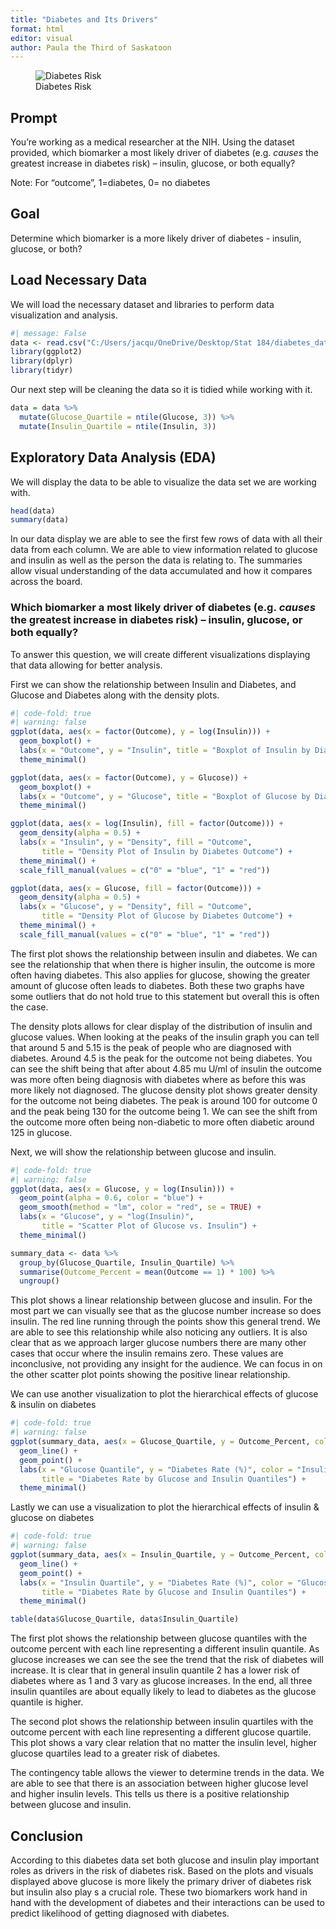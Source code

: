 ```yaml
---
title: "Diabetes and Its Drivers"
format: html
editor: visual
author: Paula the Third of Saskatoon
---
```


![Diabetes Risk](images/1140-diabetes-risk.jpg)

## Prompt

You're working as a medical researcher at the NIH. Using the dataset provided, which biomarker a most likely driver of diabetes (e.g. *causes* the greatest increase in diabetes risk) -- insulin, glucose, or both equally?

Note: For "outcome", 1=diabetes, 0= no diabetes

## Goal

Determine which biomarker is a more likely driver of diabetes - insulin, glucose, or both?

## Load Necessary Data

We will load the necessary dataset and libraries to perform data visualization and analysis.

```r
#| message: False
data <- read.csv("C:/Users/jacqu/OneDrive/Desktop/Stat 184/diabetes_dataset.csv")
library(ggplot2)
library(dplyr)
library(tidyr)
```

Our next step will be cleaning the data so it is tidied while working with it.

```r
data = data %>% 
  mutate(Glucose_Quartile = ntile(Glucose, 3)) %>%
  mutate(Insulin_Quartile = ntile(Insulin, 3))
```

## Exploratory Data Analysis (EDA)

We will display the data to be able to visualize the data set we are working with.

```r
head(data)
summary(data)
```

In our data display we are able to see the first few rows of data with all their data from each column. We are able to view information related to glucose and insulin as well as the person the data is relating to. The summaries allow visual understanding of the data accumulated and how it compares across the board.

### Which biomarker a most likely driver of diabetes (e.g. *causes* the greatest increase in diabetes risk) -- insulin, glucose, or both equally?

To answer this question, we will create different visualizations displaying that data allowing for better analysis.

First we can show the relationship between Insulin and Diabetes, and Glucose and Diabetes along with the density plots.

```r
#| code-fold: true
#| warning: false
ggplot(data, aes(x = factor(Outcome), y = log(Insulin))) +
  geom_boxplot() +
  labs(x = "Outcome", y = "Insulin", title = "Boxplot of Insulin by Diabetes Outcome") +
  theme_minimal()

ggplot(data, aes(x = factor(Outcome), y = Glucose)) +
  geom_boxplot() +
  labs(x = "Outcome", y = "Glucose", title = "Boxplot of Glucose by Diabetes Outcome") +
  theme_minimal()

ggplot(data, aes(x = log(Insulin), fill = factor(Outcome))) +
  geom_density(alpha = 0.5) +
  labs(x = "Insulin", y = "Density", fill = "Outcome",
       title = "Density Plot of Insulin by Diabetes Outcome") +
  theme_minimal() +
  scale_fill_manual(values = c("0" = "blue", "1" = "red"))

ggplot(data, aes(x = Glucose, fill = factor(Outcome))) +
  geom_density(alpha = 0.5) +
  labs(x = "Glucose", y = "Density", fill = "Outcome",
       title = "Density Plot of Glucose by Diabetes Outcome") +
  theme_minimal() +
  scale_fill_manual(values = c("0" = "blue", "1" = "red"))
```

The first plot shows the relationship between insulin and diabetes. We can see the relationship that when there is higher insulin, the outcome is more often having diabetes. This also applies for glucose, showing the greater amount of glucose often leads to diabetes. Both these two graphs have some outliers that do not hold true to this statement but overall this is often the case.

The density plots allows for clear display of the distribution of insulin and glucose values. When looking at the peaks of the insulin graph you can tell that around 5 and 5.15 is the peak of people who are diagnosed with diabetes. Around 4.5 is the peak for the outcome not being diabetes. You can see the shift being that after about 4.85 mu U/ml of insulin the outcome was more often being diagnosis with diabetes where as before this was more likely not diagnosed. The glucose density plot shows greater density for the outcome not being diabetes. The peak is around 100 for outcome 0 and the peak being 130 for the outcome being 1. We can see the shift from the outcome more often being non-diabetic to more often diabetic around 125 in glucose.

Next, we will show the relationship between glucose and insulin.

```r
#| code-fold: true
#| warning: false
ggplot(data, aes(x = Glucose, y = log(Insulin))) +
  geom_point(alpha = 0.6, color = "blue") +
  geom_smooth(method = "lm", color = "red", se = TRUE) +
  labs(x = "Glucose", y = "log(Insulin)",
       title = "Scatter Plot of Glucose vs. Insulin") +
  theme_minimal()

summary_data <- data %>%
  group_by(Glucose_Quartile, Insulin_Quartile) %>%
  summarise(Outcome_Percent = mean(Outcome == 1) * 100) %>%
  ungroup()
```

This plot shows a linear relationship between glucose and insulin. For the most part we can visually see that as the glucose number increase so does insulin. The red line running through the points show this general trend. We are able to see this relationship while also noticing any outliers. It is also clear that as we approach larger glucose numbers there are many other cases that occur where the insulin remains zero. These values are inconclusive, not providing any insight for the audience. We can focus in on the other scatter plot points showing the positive linear relationship.

We can use another visualization to plot the hierarchical effects of glucose & insulin on diabetes

```r
#| code-fold: true
#| warning: false
ggplot(summary_data, aes(x = Glucose_Quartile, y = Outcome_Percent, color = factor(Insulin_Quartile))) +
  geom_line() +
  geom_point() +
  labs(x = "Glucose Quantile", y = "Diabetes Rate (%)", color = "Insulin Quantile",
       title = "Diabetes Rate by Glucose and Insulin Quantiles") +
  theme_minimal()
```

Lastly we can use a visualization to plot the hierarchical effects of insulin & glucose on diabetes

```r
#| code-fold: true
#| warning: false
ggplot(summary_data, aes(x = Insulin_Quartile, y = Outcome_Percent, color = factor(Glucose_Quartile))) +
  geom_line() +
  geom_point() +
  labs(x = "Insulin Quartile", y = "Diabetes Rate (%)", color = "Glucose Quartile",
       title = "Diabetes Rate by Glucose and Insulin Quantiles") +
  theme_minimal()

table(data$Glucose_Quartile, data$Insulin_Quartile)

```

The first plot shows the relationship between glucose quantiles with the outcome percent with each line representing a different insulin quantile. As glucose increases we can see the see the trend that the risk of diabetes will increase. It is clear that in general insulin quantile 2 has a lower risk of diabetes where as 1 and 3 vary as glucose increases. In the end, all three insulin quantiles are about equally likely to lead to diabetes as the glucose quantile is higher.

The second plot shows the relationship between insulin quartiles with the outcome percent with each line representing a different glucose quartile. This plot shows a vary clear relation that no matter the insulin level, higher glucose quartiles lead to a greater risk of diabetes.

The contingency table allows the viewer to determine trends in the data. We are able to see that there is an association between higher glucose level and higher insulin levels. This tells us there is a positive relationship between glucose and insulin.

## Conclusion

According to this diabetes data set both glucose and insulin play important roles as drivers in the risk of diabetes risk. Based on the plots and visuals displayed above glucose is more likely the primary driver of diabetes risk but insulin also play s a crucial role. These two biomarkers work hand in hand with the development of diabetes and their interactions can be used to predict likelihood of getting diagnosed with diabetes.
